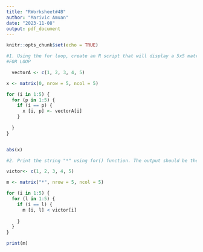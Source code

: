 ```yaml
---
title: "RWorksheet#4B"
author: "Marivic Amuan"
date: "2023-11-08"
output: pdf_document
---
```


```r
knitr::opts_chunk$set(echo = TRUE)
```

``` r

#1. Using the for loop, create an R script that will display a 5x5 matrix as shown in Figure 1. It must contain vectorA = [1,2,3,4,5] and a 5 x 5 zero matrix.
#FOR LOOP

  vectorA <- c(1, 2, 3, 4, 5)

x <- matrix(0, nrow = 5, ncol = 5)

for (i in 1:5) {
  for (p in 1:5) {
    if (i == p) {
      x [i, p] <- vectorA[i]
    }
    
  }
}


abs(x)

```
``` r
#2. Print the string "*" using for() function. The output should be the same as shown in Figure

victor<- c(1, 2, 3, 4, 5)

m <- matrix("*", nrow = 5, ncol = 5)

for (i in 1:5) {
  for (l in 1:5) {
    if (i == l) {
      m [i, l] < victor[i]
      
    }
  }
}

print(m)

```